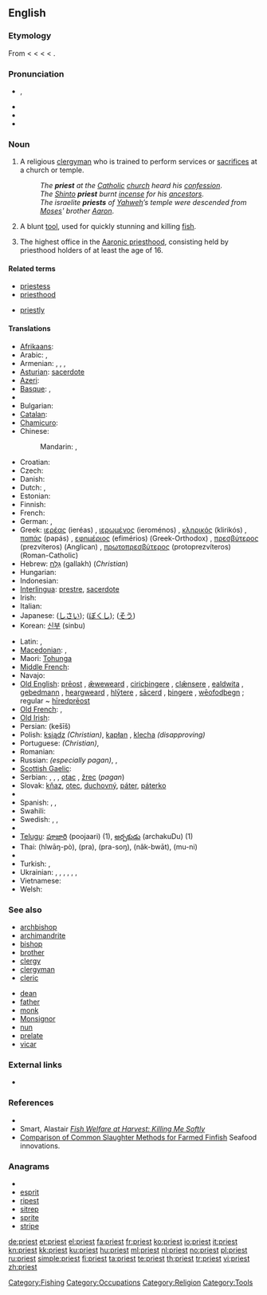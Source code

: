 {{wikipedia|dab=priest (disambiguation)|priest}}
==English==

===Etymology===
From {{etyl|enm}} {{term|preist|lang=enm}} < {{etyl|ang}} {{term|prēost|lang=ang}} < {{etyl|LL.}} {{term|presbyter|lang=la}} < {{etyl|grc}} {{term|πρεσβύτερος|tr=presbuteros|lang=grc|sc=polytonic}} < {{term|πρέσβυς||elder, older||tr=presbus|lang=grc|sc=polytonic}}.

===Pronunciation===
* {{IPA|/'pɻiːst/}}, {{SAMPA|/'pr\i:st/}}
* {{audio|en-us-priest.ogg|Audio (US)}}
* {{audio|En-uk-priest.ogg|Audio (UK)}}
* {{rhymes|iːst}}

===Noun===
{{en-noun}}

# A religious [[clergyman]] who is trained to perform services or [[sacrifice]]s at a church or temple.
#: ''The '''priest''' at the [[Catholic]] [[church]] heard his [[confession]]''.
#: ''The [[Shinto]] '''priest''' burnt [[incense]] for his [[ancestors]]''.
#: ''The israelite '''priests''' of [[Yahweh]]’s temple were descended from [[Moses]]' brother [[Aaron]]''.
# A blunt [[tool]], used for quickly stunning and killing [[fish]].
# {{Mormonism}} The highest office in the [[Aaronic priesthood]], consisting held by priesthood holders of at least the age of 16.

====Related terms====
{{top2}}
* [[priestess]]
* [[priesthood]]
{{mid2}}
* [[priestly]]
{{bottom2}}

====Translations====
{{trans-top|clergyman}}
* [[Afrikaans]]: {{t-|af|priester|xs=Afrikaans}}
* Arabic: {{Arab|[[قسيس]]}} {{IPAchar|(qissīs)}} {{m}},  {{t-|ar|كاهن|m|tr=kaahin}}
* Armenian: {{t-|hy|քահանա|tr=k'ahana}}, {{t-|hy|երեց|tr=erec’}}, {{qualifier|colloquial}} {{t-|hy|տերտեր|tr=terter}},  {{qualifier|pagan}} {{t-|hy|քուրմ|tr=k’urm}}
* [[Asturian]]: [[sacerdote]] {{m}}
* [[Azeri]]: {{t|az|keşiş|xs=Azeri}}
* [[Basque]]: {{t+|eu|apaiz|xs=Basque}}, {{t+|eu|abade|xs=Basque}}
* {{trreq|Breton}}
* Bulgarian: {{t+|bg|свещеник|m|tr=sveštenik}}
* [[Catalan]]: {{t-|ca|sacredot|m}}
* [[Chamicuro]]: {{tø|ccc|patile}}
* Chinese:
*: {{trreq|Cantonese}}
*: Mandarin: {{t|cmn|祭司|tr=jìsī|sc=Hani}}, {{t|cmn|教士|tr=jiàoshì|sc=Hani}}
*: {{trreq|Min Nan}}
* Croatian: {{t-|hr|svećenik|m}}
* Czech: {{t-|cs|kněz|m}}
* Danish: {{t+|da|præst}}
* Dutch: {{t+|nl|priester|m}}, {{t+|nl|pastoor|m}}
* Estonian: {{t-|et|preester}}
* Finnish: {{t+|fi|pappi}}
* French: {{t+|fr|prêtre|m}}
* German: {{t+|de|Priester|m}}, {{t+|de|Pfarrer|m}}
* Greek: [[ιερέας]] (ieréas) {{m}}, [[ιερωμένος]] (ieroménos) {{m}}, [[κληρικός]] (klirikós) {{m}}, [[παπάς]] (papás) {{m}}, [[εφημέριος]] (efimérios) (Greek-Orthodox) {{m}}, [[πρεσβύτερος]] (prezvíteros) (Anglican) {{m}}, [[πρωτοπρεσβύτερος]] (protoprezvíteros) (Roman-Catholic) {{m}}
* Hebrew: [[גלח|גַּלָּח]] (gallakh) {{m}} (''Christian'')
* Hungarian: {{t+|hu|pap}}
* Indonesian: {{t+|id|pendeta|xs=Indonesian}}
* [[Interlingua]]: [[prestre]], [[sacerdote]]
* Irish: {{t+|ga|sagart|m|xs=Irish}}
* Italian: {{t+|it|prete|m}}
* Japanese: {{t|ja|司祭|tr=shisai}} ([[しさい]]); {{t|ja|牧師|tr=bokushi}} ([[ぼくし]]); {{t+|ja|僧|tr=sō}} ([[そう]])
* Korean: [[신부]] (sinbu)
{{trans-mid}}
* Latin: {{t+|la|sacerdos|m|f}}, {{t-|la|flamen|m|f}}
* [[Macedonian]]: {{t-|mk|свештеник|m|tr=svéštenik}},  {{t-|mk|поп|m|tr=pop}}
* Maori: [[Tohunga]]
* [[Middle French]]: {{tø|frm|prestre}}
* Navajo: {{tø|nv|ééʼ neishoodii}}
* [[Old English]]: [[preost|prēost]] {{m}}, [[æweweard|ǣweweard]] {{m}}, [[ciricþingere]] {{m}}, [[clænsere|clǣnsere]] {{m}}, [[ealdwita]] {{m}}, [[gebedmann]] {{m}}, [[heargweard]] {{m}}, [[hlytere|hlȳtere]] {{m}}, [[sacerd|sācerd]] {{m|f}}, [[þingere]] {{m}}, [[weofodþegn|wēofodþegn]] {{m}}; regular ~ [[hiredpreost|hīredprēost]] {{m}}
* [[Old French]]: {{tø|fro|prestre}},  {{tø|fro|provoire}}
* [[Old Irish]]: {{tø|sga|sacart|m}}
* Persian: {{fa-Arab|[[کشیش]]}} (kešīš)
* Polish: [[ksiądz]] {{m}} ''(Christian)'', [[kapłan]] {{m}}, [[klecha]] {{m}} ''(disapproving)''
* Portuguese: {{t+|pt|padre|m}} ''(Christian)'', {{t+|pt|sacerdote|m}}
* Romanian: {{t+|ro|preot}}
* Russian: {{t+|ru|жрец|m|tr=žrets}} ''(especially pagan)'', {{t|ru|священник|m|tr=svjaščénnik}}, {{t+|ru|поп|m|tr=pop}}
* [[Scottish Gaelic]]: {{t|gd|sagart|m}}
* Serbian: {{t-|sr|sveštenik|m}}, {{t-|sr|pop|m}}, {{t-|sr|svećenik|m}}, [[otac]] {{m}}, [[žrec]] {{m}} (''pagan'')
* Slovak: [[kňaz]], [[otec]], [[duchovný]], [[páter]], [[páterko]] {{m}}
* {{trreq|Slovene}}
* Spanish: {{t-|es|cura|m}}, {{t+|es|sacerdote|m}}, {{t-|es|párroco|m}}
* Swahili: {{t+|sw|kasisi|xs=Swahili}}
* Swedish: {{t+|sv|präst|c}}, {{t-|sv|prost|c}}, {{t-|sv|pastor|c}}
* {{trreq|Taos}}
* [[Telugu]]: [[పూజారి]] (poojaari) (1), [[అర్చకుడు]] (archakuDu) (1)
* Thai: {{Thai|[[หลวงพ่อ]]}} (hlwāŋ-pò), {{Thai|[[พระ]]}} (pra), {{Thai|[[พระสงฆ์]]}} (pra-soŋ), {{Thai|[[นักบวช]]}} (nâk-bwāt), {{Thai|[[มุนิ]]}} (mu-ni)
* {{trreq|Tibetan}}
* Turkish: {{t+|tr|papaz}}, {{t|tr|din adamı}}
* Ukrainian: {{t|uk|священик|m|tr=svjaščényk|xs=Ukrainian}}, {{t|uk|священник|m|tr=svjaščénnyk|xs=Ukrainian}}, {{t|uk|ксьондз|m|tr=ks’ondz|xs=Ukrainian}}, {{t|uk|отець|m|tr=otéc’|xs=Ukrainian}}, {{t|uk|піп|m|tr=pip|xs=Ukrainian}}, {{t|uk|ієрей|m|tr=ijeréj|xs=Ukrainian}}, {{t|uk|жрець|m|tr=žrec’|xs=Ukrainian}}
* Vietnamese: {{t+|vi|linh mục|xs=Vietnamese}}
* Welsh: {{t|cy|offeiriad|m|xs=Welsh}}
{{trans-bottom}}

===See also===
{{top2}}
* [[archbishop]]
* [[archimandrite]]
* [[bishop]]
* [[brother]]
* [[clergy]]
* [[clergyman]]
* [[cleric]]
{{mid2}}
* [[dean]]
* [[father]]
* [[monk]]
* [[Monsignor]]
* [[nun]]
* [[prelate]]
* [[vicar]]
{{bottom2}}

===External links===
* {{pedialite}}

===References===
* {{cite book |title=Duties and Blessings of the Priesthood, Part A  |url=http://www.lds.org/ldsorg/v/index.jsp?vgnextoid=da135f74db46c010VgnVCM1000004d82620aRCRD&locale=0&sourceId=225eff3ff4c20110VgnVCM100000176f620a____&hideNav=1&contentLocale=0 |year=2000 |publisher=The Church of Jesus Christ of Latter-day Saints |pages=48 |chapter=Lesson 7: Duties of the Priest}}
* Smart, Alastair [http://www.smartaqua.com.au/presdocs/rspcapaper04.doc ''Fish Welfare at Harvest: Killing Me Softly'']
* [http://www.seafoodinnovations.com.au/products/si2-comparison.htm Comparison of Common Slaughter Methods for Farmed Finfish] Seafood innovations.

===Anagrams===
* {{alphagram|eiprst}}
* [[esprit#English|esprit]]
* [[ripest#English|ripest]]
* [[sitrep#English|sitrep]]
* [[sprite#English|sprite]]
* [[stripe#English|stripe]]

[[Category:Fishing]]
[[Category:Occupations]]
[[Category:Religion]]
[[Category:Tools]]

[[de:priest]]
[[et:priest]]
[[el:priest]]
[[fa:priest]]
[[fr:priest]]
[[ko:priest]]
[[io:priest]]
[[it:priest]]
[[kn:priest]]
[[kk:priest]]
[[ku:priest]]
[[hu:priest]]
[[ml:priest]]
[[nl:priest]]
[[no:priest]]
[[pl:priest]]
[[ru:priest]]
[[simple:priest]]
[[fi:priest]]
[[ta:priest]]
[[te:priest]]
[[th:priest]]
[[tr:priest]]
[[vi:priest]]
[[zh:priest]]